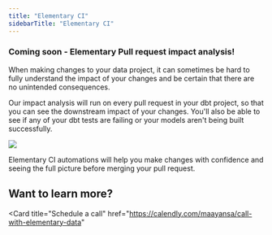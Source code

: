 ```yaml
---
title: "Elementary CI"
sidebarTitle: "Elementary CI"
---
```


### Coming soon - Elementary Pull request impact analysis!

When making changes to your data project, it can sometimes be hard to fully understand the impact of your changes and be certain that there are no unintended consequences.

Our impact analysis will run on every pull request in your dbt project, so that you can see the downstream impact of your changes.
You'll also be able to see if any of your dbt tests are failing or your models aren't being built successfully.

<img src="/pics/cloud/pr_impact_example.png" />

Elementary CI automations will help you make changes with confidence and seeing the full picture before merging your pull request.

## Want to learn more?

<Card
  title="Schedule a call"
  href="https://calendly.com/maayansa/call-with-elementary-data"
></Card>

